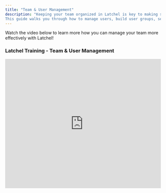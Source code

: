 ```yaml
---
title: "Team & User Management"
description: "Keeping your team organized in Latchel is key to making sure the right people get the right information at the right time. Whether you're adding new team members, setting up groups based on portfolios, or managing who gets notified during emergencies, Latchel gives you the flexibility to keep everything running smoothly.
This guide walks you through how to manage users, build user groups, set up emergency escalation contacts, and adjust notification preferences—so your team can stay aligned, respond faster, and stay focused on what matters most."
---
```


Watch the video below to learn more how you can manage your team more effectively with Latchel\!

### <Icon icon="camera-movie" iconType="duotone" color="#ff9b8a" size={25} /> **Latchel Training - Team & User Management**

  <iframe width="100%" height="420" src="https://www.youtube.com/embed/xbmLpOwJoHc?si=nWh95SbivSUS4VZ3" title="YouTube video player" frameborder="0" allow="accelerometer; autoplay; clipboard-write; encrypted-media; gyroscope; picture-in-picture; web-share" referrerpolicy="strict-origin-when-cross-origin" allowfullscreen />